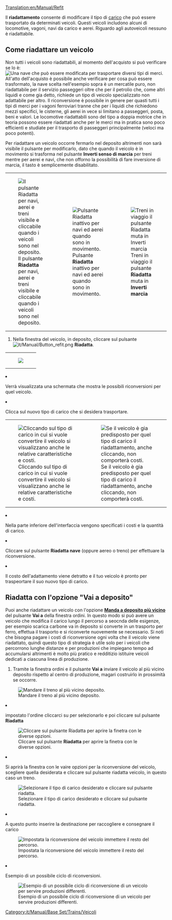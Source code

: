[[Translation:en/Manual/Refit]]
{{it/Manual/Tutorial}}

Il '''riadattamento''' consente di modificare il tipo di [[it/Manual/Carico|carico]] che può essere trasportato da determinati veicoli. Questi veicoli includono alcuni di locomotive, vagoni, navi da carico e aerei. Riguardo agli autoveicoli nessuno è riadattabile.

== Come riadattare un veicolo ==
Non tutti i veicoli sono riadattabili, al momento dell'acquisto si può verificare se lo è:
[[File:it/Manual/Refitable ship.png|none|frame|Una nave che può essere modificata per trasportare diversi tipi di merci.]]
All'atto dell'acquisto è possibile anche verificare per cosa può essere trasformato, la nave scelta nell'esempio sopra è un mercatile puro, non riadattabile per il servizio passeggeri oltre che per il petrolio che, come altri liquidi e come gia detto, richiede un tipo di veicolo specializzato non adattabile per altro.
Il riconversione è possibile in genere per quasti tutti i tipi di merci per i vagoni ferroviari tranne che per i liquidi che richiedono mezzi specifici, le cisterne, gli aerei in vece si limitano a passeggeri, posta, beni e valori. Le locomotive riadattabili sono del tipo a doppia motrice che in teoria possono essere riadattati anche per le merci ma in pratica sono poco efficienti e studiate per il trasporto di passeggeri principalmente (veloci ma poco potenti).

Per riadattare un veicolo occorre fermarlo nel deposito altrimenti non sarà visibile il pulsante per modificarlo, dato che quando il veicolo è in movimento si trasforma nel pulsante '''Inverti senso di marcia''' per treni mentre per aerei e navi, che non offorno la possibilità di fare inversione di marcia, il tasto è semplicemente disabilitato.

{|style="margin: 0px auto 25px 0px;"
|style="padding: 0px 2.5px 0px 0px; background-color: transparent; border: 0px;"|[[File:it/Manual/Win vehi button refit.png|none|frame|Il pulsante '''Riadatta''' per navi, aerei e treni visibile e cliccabile quando i veicoli sono nel deposito.]]
|style="padding: 0px 2.5px 0px 2.5px; background-color: transparent; border: 0px;"|[[File:it/Manual/Win vehi button refit inactive.png|none|frame|Pulsante '''Riadatta''' inattivo per navi ed aerei quando sono in movimento.]]
|style="padding: 0px 0px 0px 2.5px; background-color: transparent; border: 0px;"|[[File:it/Manual/Win vehi button revers dir.png|none|frame|Treni in viaggio il pulsante '''Riadatta''' muta in '''Inverti marcia''']]
|}

<ol>
<li> Nella finestra del veicolo, in deposito, cliccare sul pulsante [[File:it/Manual/Button refit.png]] '''Riadatta'''.</li>

{|style="margin: 0px auto 25px 0px;"
|style="padding: 0px; background-color: transparent; border: 0px;"|[[File:it/Manual/Refit ship.png|none|frame|]]
|}

<li> Verrà visualizzata una schermata che mostra le possibili riconversioni  per quel veicolo.</li>


<li> Clicca sul nuovo tipo di carico che si desidera trasportare.</li>

{|style="margin: 0px auto 25px 0px;"
|style="padding: 0px 5px 0px 0px; background-color: transparent; border: 0px;"|[[File:it/Manual/Win refit grain.png|none|frame|Cliccando sul tipo di carico in cui si vuole convertire il veicolo si visualizzano anche le relative caratteristiche e costi.]]
|style="padding: 0px 0px 0px 5px; background-color: transparent; border: 0px;"|[[File:it/Manual/Win refit previously refitted.png|none|frame|Se il veicolo è gia predisposto per quel tipo di carico il riadattamento, anche cliccando, non comporterà costi.]]
|}

<li> Nella parte inferiore dell'interfaccia vengono specificati i costi e la quantità di carico.</li>
<li>Cliccare sul pulsante '''Riadatta nave''' (oppure aereo o treno) per effettuare la riconversione.
<li>Il costo dell'adattamento viene detratto e il tuo veicolo è pronto per traspeortare il suo nuovo tipo di carico.</li>

</ol>

== Riadatta con l'opzione "Vai a deposito" ==
Puoi anche riadattare un veicolo con l'opzione [[it/Archive/Unmapped/Ordini deposito#riadatta|'''Manda a deposito più vicino''']] del pulsante '''Vai a''' della finestra ordini. In questo modo si può avere un veicolo che modifica il carico lungo il percorso a seocnda delle esigenze, per esempio scarica carbone va in deposito si converte in un trasporto per ferro, effettua il trasporto e si riconverte nuovemente se necessario. Si noti che bisogna pagare i costi di riconversione ogni volta che il veicolo viene riadattato, quindi questo tipo di strategia è utile solo per i veicoli che percorrono lunghe distanze e per produzioni che impiegano tempo ad accumularsi altrimenti è molto più pratico e redditizio istituire veicoli dedicati a ciascuna linea di produzione.

<ol>
<li>Tramite la finestra ordini e il pulsante '''Vai a''' inviare il veicolo al più vicino deposito rispetto al centro di produzione, magari costruirlo in prossimità se occorre. </li>
<div style="margin: 5px auto 10px 0px">[[File:it/Manual/Refit in depot 1.png|none|frame|Mandare il treno al più vicino deposito.]]</div>
<li>impostato l'ordine cliccarci su per selezionarlo e poi cliccare sul pulsante '''Riadatta'''</li>
<div style="margin: 5px auto 10px 0px">[[File:it/Manual/Refit in depot 2.png|none|frame|Cliccare sul pulsante '''Riadatta''' per aprire la finetra con le diverse opzioni.]]</div>
<li>Si aprirà la finestra con le vaire opzioni per la riconversione del veicolo, scegliere quella desiderata e cliccare sul pulsante riadatta veicolo, in questo caso un treno.</li>
<div style="margin: 5px auto 10px 0px">[[File:it/Manual/Refit in depot 3.png|none|frame|Selezionare il tipo di carico desiderato e cliccare sul pulsante riadatta.]]</div>
<li>A questo punto inserire la destinazione per raccogliere e consegnare il carico</li>
<div style="margin: 5px auto 10px 0px">[[File:it/Manual/Refit in depot 4.png|none|frame|Impostata la riconversione del veicolo immettere il resto del percorso.]]</div>
<li>Esempio di un possibile ciclo di riconversioni.</li>
<div style="margin: 5px auto 10px 0px">[[File:it/Manual/Refit in depot 5.png|none|frame|Esempio di un possibile ciclo di riconversione di un veicolo per servire produzioni differenti.]]</div>
</ol>

[[Category:it/Manual/Base Set/Trains/Veicoli]]